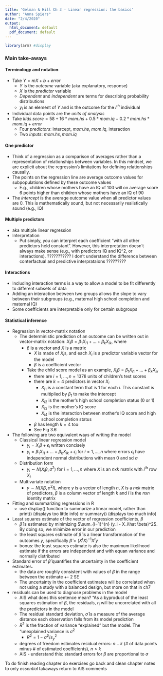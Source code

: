 ```yaml
---
title: 'Gelman & Hill Ch 3 - Linear regression: the basics'
author: "Anna Spiers"
date: "2/4/2020"
output:
  html_document: default
  pdf_document: default
---
```


``` r
library(arm) #display
```

### Main take-aways

#### Terminology and notation  
* Take $Y = mX + b + error$  
    * $Y$ is the *outcome* variable (aka explanatory, response)  
    * $X$ is the *predictor* variable  
    * *Dependent* and *independent* are terms for describing probability distributions 
    * $y_i$ is an element of $Y$ and is the outcome for the $i^{th}$ individual
* Individual data points are the *units of analysis*    
* Take $kids.score = 58 + 16*mom.hs + 0.5*mom.iq - 0.2*mom.hs*mom.iq + error$  
    * Four *predictors*: intercept, $mom.hs$, $mom.iq$, interaction  
    * Two *inputs*: $mom.hs, mom.iq$  

#### One predictor
* Think of a regression as a comparison of averages rather than a representation of relationships between variables. In this mindset, we are explicit about the regression’s limitations for defining relationships causally.      
*  The points on the regression line are average outcome values for subpopulations defined by these outcome values
    * E.g., children whose mothers have an IQ of 100 will on average score 6 points higher than children whose mothers have an IQ of 90  
* The *intercept* is the average outcome value when all predictor values are 0. This is mathematically sound, but not necessarily realistically sound (e.g., IQ)    

#### Multiple predictors
* aka multiple linear regression
* Interpretation
    * Put simply, you can interpret each coefficient “with all other predictors held constant”. However, this interpretation doesn’t always make sense (e.g., with predictors IQ and IQ^2, or interactions).
    ???????????
I don’t understand the difference between conterfactual and predictive interprataions ?????????

#### Interactions
* Including interaction terms is a way to allow a model to be fit differently to different subsets of data
* Adding an interaction between two groups allows the slope to vary between their subgroups (e.g., maternal high school completion and maternal IQ)
* Some coefficients are interpretable only for certain subgroups

#### Statistical inference
* Regression in vector-matrix notation
    * The deterministic prediction of an outcome can be written out in vector-matrix notation: $X_i\beta = \beta_1X_{i1} + ... + \beta_kX_{ik}$, where
        * $\beta$ is a vector and $X$ is a matrix
            * $X$ is made of $X_i$s, and each $X_i$ is a predictor variable vector for the model
            * $\beta$ is a coefficient vector
        * Take the child score model as an example, $X_i\beta = \beta_1X_{i1} + ... + \beta_kX_{ik}$
            * there are $i$ = $1,...,n = 1378$ units of children's test scores 
            * there are $k = 4$ predictors in vector $X_i$
                * $X_{i1}$ is a constant term that is 1 for each $i$. This constant is multiplied by $\beta_1$ to make the intercept
                * $X_{i2}$ is the mother's high school completion status (0 or 1) 
                * $X_{i3}$ is the mother's IQ score
                * $X_{i4}$ is the interaction between mother's IQ score and high school completion status
            * $\beta$ has length $k=4$ too
            * See Fig 3.6
* The following are two equivalent ways of writing the model
    * Classical linear regression model
        * $y_i = X_i\beta + \epsilon_i$ written concisely
        * $y_i = \beta_1X_{i1} + ... + \beta_kX_{ik} + \epsilon_i$ for $i = 1,...,n$ where errors $\epsilon_i$ have independent normal distributions with mean 0 and sd $\sigma$
    * Distribution form
        * $y_i \sim N(X_i\beta, \sigma^2)$ for $i = 1,...,n$ where $X$ is an $n$x$k$ matrix with $i^{th}$ row $X_i$
    * Multivariate notation 
        * $y \sim N(X\beta, \sigma^2I)$, where $y$ is a vector of length $n$, $X$ is a $n$x$k$ matrix of predictors, $\beta$ is a column vector of length $k$ and $I$ is the $n$x$n$ identity matrix
* Fitting and summarizing regressions in R
    * use display() function to summarize a linear model, rather than print() (displays too little info) or summary() (displays too much info)
* Least squares estimate of the vector of regression coefficients, $\beta$
    * $\hat \beta$ is estimated by minimizing $\sum_{i=1}^{n} (y_i - X_i\hat \beta)^2$. By doing so, we minimize error in our prediction
    * the least squares estimate of $\hat \beta$ is a linear transformation of the outcomes $y$, specifically $\hat \beta = (X^tX)^{-1}X^ty$
    * bonus: the least squares estimate is also the maximum likelihood estimate if the errors are independent and with equan variance and normally distributed
* Standard error of $\hat \beta$ quantifies the uncertainty in the coefficient estimates.
    * the data are roughly consistent with values of $\beta$ in the range between the estimate +- 2 SE
    * The uncertainty in the coefficient estimates will be correlated when not using a study with a balanced design, but more on that in ch7
* residuals can be used to diagnose problems in the model
    * AIS what does this sentence mean? "As a byproduct of the least squares estimation of $\beta$, the residuals, $r_i$ will be uncorrelated with all the predictors in the model
    * The residual standard deviation, $\hat \sigma$ is a measure of the average distance each observation falls from its model prediction
    * $R^2$ is the fraction of variance "explained" but the model. The "unexplained variance is $\hat \sigma^2$
        * $R^2 = 1-\hat \sigma^2/s_y^2$
    * degrees of freedom estimates residual errors: $n-k$ (# of data points minus # of estimated coefficients), $n>k$
    * AIS - understand this: standard errors for $\beta$ are proportional to $\sigma$

To do
finish reading chapter
do exercises
go back and clean chapter notes to only *essential* takaways
return to AIS comments




